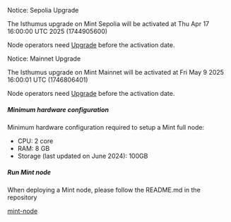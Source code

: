 
<Callout type="warning" emoji="⚠️">

Notice: Sepolia Upgrade

The Isthumus upgrade on Mint Sepolia will be activated at Thu Apr 17 16:00:00 UTC 2025 (1744905600)

Node operators need [Upgrade](https://github.com/Mint-Blockchain/mint-node/blob/main/upgrades/Isthumus-sepolia.md) before the activation date.
</Callout>

<Callout type="warning" emoji="⚠️">

Notice: Mainnet Upgrade

The Isthumus upgrade on Mint Mainnet will be activated at Fri May 9 2025 16:00:01 UTC (1746806401)

Node operators need [Upgrade](https://github.com/Mint-Blockchain/mint-node/blob/main/upgrades/Isthumus-mainnet.md) before the activation date.
</Callout>

##### Minimum hardware configuration

Minimum hardware configuration required to setup a Mint full node:

* CPU: 2 core
* RAM: 8 GB
* Storage (last updated on June 2024): 100GB

##### Run Mint node

When deploying a Mint node, please follow the README.md in the repository

[mint-node](https://github.com/Mint-Blockchain/mint-node)
